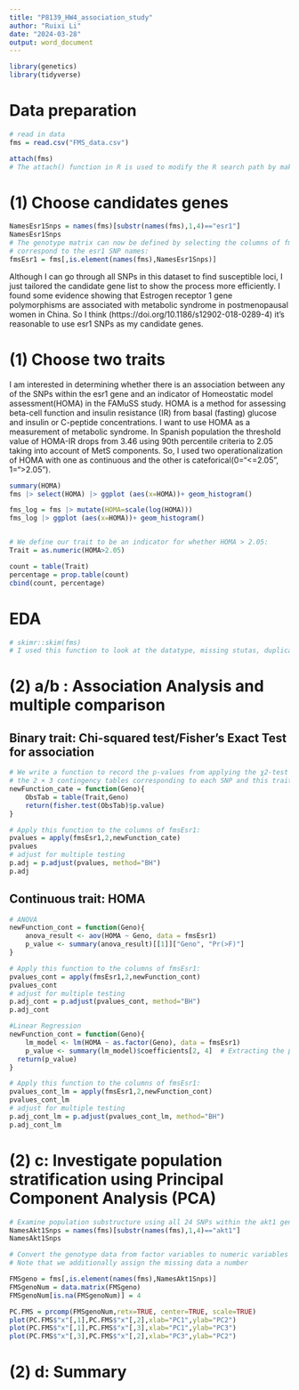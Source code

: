 ```yaml
---
title: "P8139_HW4_association_study"
author: "Ruixi Li"
date: "2024-03-28"
output: word_document
---
```


```r
library(genetics)
library(tidyverse)
```

# Data preparation

```r
# read in data
fms = read.csv("FMS_data.csv")

attach(fms)
# The attach() function in R is used to modify the R search path by making the variables in a data frame available in the R environment as if they were variables in the global environment. This can simplify code when you're working with data frames because it allows you to refer to columns in the data frame directly by their names without having to use the data frame name each time.
```


# (1) Choose candidates genes

```r
NamesEsr1Snps = names(fms)[substr(names(fms),1,4)=="esr1"]
NamesEsr1Snps
# The genotype matrix can now be defined by selecting the columns of fms that
# correspond to the esr1 SNP names:
fmsEsr1 = fms[,is.element(names(fms),NamesEsr1Snps)]

```
Although I can go through all SNPs in this dataset to find susceptible loci, I just tailored the candidate gene list to show the process more efficiently. I found some evidence showing that Estrogen receptor 1 gene polymorphisms are associated with metabolic syndrome in postmenopausal women in China. So I think (https://doi.org/10.1186/s12902-018-0289-4) it's reasonable to use esr1 SNPs as my candidate genes.


# (1) Choose two traits

I am interested in determining whether there is an association between any of the SNPs within the esr1 gene and an indicator of Homeostatic model assessment(HOMA) in the FAMuSS study. HOMA is a method for assessing beta-cell function and insulin resistance (IR) from basal (fasting) glucose and insulin or C-peptide concentrations. I want to use HOMA as a measurement of metabolic syndrome. In Spanish population the threshold value of HOMA-IR drops from 3.46 using 90th percentile criteria to 2.05 taking into account of MetS components. So, I used two operationalization of HOMA with one as continuous and the other is cateforical(0="<=2.05", 1=">2.05").

```r

summary(HOMA)
fms |> select(HOMA) |> ggplot (aes(x=HOMA))+ geom_histogram()

fms_log = fms |> mutate(HOMA=scale(log(HOMA)))
fms_log |> ggplot (aes(x=HOMA))+ geom_histogram()


# We define our trait to be an indicator for whether HOMA > 2.05:
Trait = as.numeric(HOMA>2.05)

count = table(Trait)
percentage = prop.table(count)
cbind(count, percentage)

```

# EDA

```r
# skimr::skim(fms) 
# I used this function to look at the datatype, missing stutas, duplicate and general distribution of all variables, including  SNPs, outcomes and potential covariates. But to avoid too much output, I chose not to show it in word.
```

# (2) a/b : Association Analysis and multiple comparison

## Binary trait: Chi-squared test/Fisher's Exact Test for association

```r
# We write a function to record the p-values from applying the χ2-test to
# the 2 × 3 contingency tables corresponding to each SNP and this trait, some cells of the frequency table < 5, so I used fisher's exact test rather than chi-square test:
newFunction_cate = function(Geno){
    ObsTab = table(Trait,Geno)
    return(fisher.test(ObsTab)$p.value)
}

# Apply this function to the columns of fmsEsr1:
pvalues = apply(fmsEsr1,2,newFunction_cate)
pvalues
# adjust for multiple testing
p.adj = p.adjust(pvalues, method="BH")
p.adj
```


## Continuous trait: HOMA

```r
# ANOVA
newFunction_cont = function(Geno){
    anova_result <- aov(HOMA ~ Geno, data = fmsEsr1)
    p_value <- summary(anova_result)[[1]]["Geno", "Pr(>F)"]
}

# Apply this function to the columns of fmsEsr1:
pvalues_cont = apply(fmsEsr1,2,newFunction_cont)
pvalues_cont
# adjust for multiple testing
p.adj_cont = p.adjust(pvalues_cont, method="BH")
p.adj_cont

#Linear Regression
newFunction_cont = function(Geno){
    lm_model <- lm(HOMA ~ as.factor(Geno), data = fmsEsr1)
    p_value <- summary(lm_model)$coefficients[2, 4]  # Extracting the p-value for the Geno coefficient
  return(p_value)
}

# Apply this function to the columns of fmsEsr1:
pvalues_cont_lm = apply(fmsEsr1,2,newFunction_cont)
pvalues_cont_lm
# adjust for multiple testing
p.adj_cont_lm = p.adjust(pvalues_cont_lm, method="BH")
p.adj_cont_lm

```


# (2) c: Investigate population stratification using Principal Component Analysis (PCA)

```r

# Examine population substructure using all 24 SNPs within the akt1 gene.
NamesAkt1Snps = names(fms)[substr(names(fms),1,4)=="akt1"]
NamesAkt1Snps

# Convert the genotype data from factor variables to numeric variables using data.matrix()
# Note that we additionally assign the missing data a number

FMSgeno = fms[,is.element(names(fms),NamesAkt1Snps)]
FMSgenoNum = data.matrix(FMSgeno)
FMSgenoNum[is.na(FMSgenoNum)] = 4

PC.FMS = prcomp(FMSgenoNum,retx=TRUE, center=TRUE, scale=TRUE)
plot(PC.FMS$"x"[,1],PC.FMS$"x"[,2],xlab="PC1",ylab="PC2")
plot(PC.FMS$"x"[,1],PC.FMS$"x"[,3],xlab="PC1",ylab="PC3")
plot(PC.FMS$"x"[,3],PC.FMS$"x"[,2],xlab="PC3",ylab="PC2")
```

# (2) d: Summary


